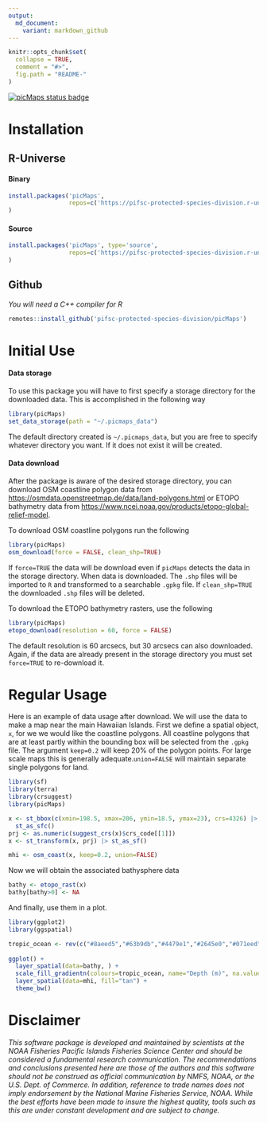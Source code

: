 ```yaml
---
output:
  md_document:
    variant: markdown_github
---
```


<!-- README.md is generated from README.Rmd. Please edit that file -->

```r
knitr::opts_chunk$set(
  collapse = TRUE,
  comment = "#>",
  fig.path = "README-"
)
```

[![picMaps status badge](https://pifsc-protected-species-division.r-universe.dev/badges/picMaps)](https://pifsc-protected-species-division.r-universe.dev/picMaps)

# Installation

## R-Universe

#### Binary

```r
install.packages('picMaps', 
                 repos=c('https://pifsc-protected-species-division.r-universe.dev','https://cloud.r-project.org')
)
```

#### Source

```r
install.packages('picMaps', type='source', 
                 repos=c('https://pifsc-protected-species-division.r-universe.dev','https://cloud.r-project.org')
)
```

## Github

*You will need a C++ compiler for R*

```r
remotes::install_github('pifsc-protected-species-division/picMaps')
```

# Initial Use

#### Data storage

To use this package you will have to first specify a storage directory for the downloaded data. This is accomplished in the following way

```r
library(picMaps)
set_data_storage(path = "~/.picmaps_data")
```

The default directory created is `~/.picmaps_data`, but you are free to specify whatever directory you want. If it does not exist it will be created.

#### Data download

After the package is aware of the desired storage directory, you can download OSM coastline polygon data from <https://osmdata.openstreetmap.de/data/land-polygons.html> or ETOPO bathymetry data from <https://www.ncei.noaa.gov/products/etopo-global-relief-model>.

To download OSM coastline polygons run the following

```r
library(picMaps)
osm_download(force = FALSE, clean_shp=TRUE)
```

If `force=TRUE` the data will be download even if `picMaps` detects the data in the storage directory. When data is downloaded. The `.shp` files will be imported to `R` and transformed to a searchable `.gpkg` file. If `clean_shp=TRUE` the downloaded `.shp` files will be deleted.

To download the ETOPO bathymetry rasters, use the following

```r
library(picMaps)
etopo_download(resolution = 60, force = FALSE)
```

The default resolution is 60 arcsecs, but 30 arcsecs can also downloaded. Again, if the data are already present in the storage directory you must set `force=TRUE` to re-download it.

# Regular Usage

Here is an example of data usage after download. We will use the data to make a map near the main Hawaiian Islands. First we define a spatial object, `x`, for we we would like the coastline polygons. All coastline polygons that are at least partly within the bounding box will be selected from the `.gpkg` file. The argument `keep=0.2` will keep 20% of the polygon points. For large scale maps this is generally adequate.`union=FALSE` will maintain separate single polygons for land. 
```r
library(sf)
library(terra)
library(crsuggest)
library(picMaps)

x <- st_bbox(c(xmin=198.5, xmax=206, ymin=18.5, ymax=23), crs=4326) |>
  st_as_sfc()
prj <- as.numeric(suggest_crs(x)$crs_code[[1]])
x <- st_transform(x, prj) |> st_as_sf()

mhi <- osm_coast(x, keep=0.2, union=FALSE)
```

Now we will obtain the associated bathysphere data
```r
bathy <- etopo_rast(x)
bathy[bathy>0] <- NA
```

And finally, use them in a plot.
```r
library(ggplot2)
library(ggspatial)

tropic_ocean <- rev(c("#8aeed5","#63b9db","#4479e1","#2645e0","#071eed"))
        
ggplot() +
  layer_spatial(data=bathy, ) +
  scale_fill_gradientn(colours=tropic_ocean, name="Depth (m)", na.value = NA) +
  layer_spatial(data=mhi, fill="tan") +
  theme_bw()
```

# Disclaimer

*This software package is developed and maintained by scientists at the NOAA Fisheries Pacific Islands Fisheries Science Center and should be considered a fundamental research communication. The recommendations and conclusions presented here are those of the authors and this software should not be construed as official communication by NMFS, NOAA, or the U.S. Dept. of Commerce. In addition, reference to trade names does not imply endorsement by the National Marine Fisheries Service, NOAA. While the best efforts have been made to insure the highest quality, tools such as this are under constant development and are subject to change.*
